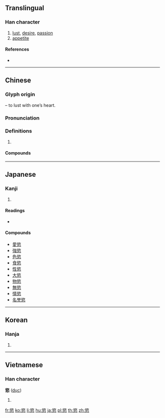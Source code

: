 {{also|欲}}
==Translingual==

===Han character===
{{Han char|rn=61|rad=心|as=11|sn=15|four=87338|canj=COP|ids=⿱欲心}}

# [[lust]], [[desire]], [[passion]]
# [[appetite]]

====References====
* {{Han ref|kx=0401.180|dkj=11163|dj=0741.070|hdz=42343.110|uh=617E|ud=24958|bh=BCA4|bd=48292}}

----

==Chinese==
{{zh-forms|s=欲}}

===Glyph origin===
{{Han etym}}
{{Han compound|欲|心|t2=|ls=psc|c1=p|c2=s}} – to lust with one’s heart.

===Pronunciation===
{{zh-pron
|m=yù
|c=juk6
|mn=qz,tw,xm,zz:io̍k
|mc=y
|oc=y
|cat=
}}

===Definitions===
{{zh-hanzi}}

# {{rfdef|zh}}

====Compounds====
{{zh-der|七情六慾|利慾|利慾薰心|嗜慾|少私寡慾|性慾|情慾|慾令智昏|慾壑難填|慾念|慾望|慾火|求知慾|清心寡慾|獸慾|省慾去奢|禁慾|禁慾主義|私慾|縱慾|肉慾|色慾|貪慾|貪慾無藝|食慾|食慾不振}}

----

==Japanese==

===Kanji===
{{ja-kanji|grade=uc|rs=心11}}

# {{defn|lang=ja|sort=心11}}

====Readings====
* {{ja-readings|on=[[よく]] (yoku)|kun=[[このみ]] (konomi), [[むさぼる]] (musaboru)}}

====Compounds====
* [[愛慾]]
* [[強慾]]
* [[色慾]]
* [[食慾]]
* [[性慾]]
* [[大慾]]
* [[物慾]]
* [[無慾]]
* [[情慾]]
* [[名誉慾]]

----

==Korean==

===Hanja===
{{ko-hanja|hangeul=욕|eumhun=|rv=yok|mr=yok|y=yok}}

# {{defn|lang=ko|sort=心11}}

----

==Vietnamese==

===Han character===
'''慾''' ([[dục]])

# {{defn|lang=vi}}

[[fr:慾]]
[[ko:慾]]
[[li:慾]]
[[hu:慾]]
[[ja:慾]]
[[pl:慾]]
[[th:慾]]
[[zh:慾]]
